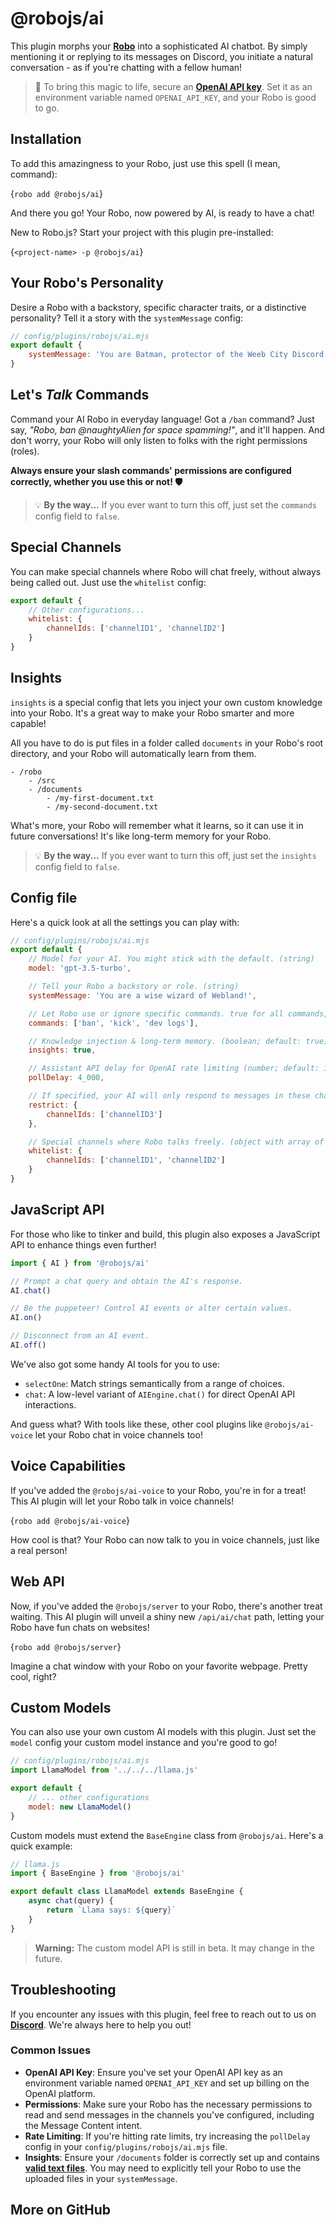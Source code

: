 
# @robojs/ai

This plugin morphs your **[Robo](https://github.com/Wave-Play/robo.js)** into a sophisticated AI chatbot. By simply mentioning it or replying to its messages on Discord, you initiate a natural conversation - as if you're chatting with a fellow human!

> 🔑 To bring this magic to life, secure an **[OpenAI API key](https://openai.com/)**. Set it as an environment variable named `OPENAI_API_KEY`, and your Robo is good to go.

## Installation 

To add this amazingness to your Robo, just use this spell (I mean, command):

<Terminal execute>{`robo add @robojs/ai`}</Terminal>

And there you go! Your Robo, now powered by AI, is ready to have a chat!

New to Robo.js? Start your project with this plugin pre-installed:

<Terminal create>{`<project-name> -p @robojs/ai`}</Terminal>

## Your Robo's Personality 

Desire a Robo with a backstory, specific character traits, or a distinctive personality? Tell it a story with the `systemMessage` config:

```js
// config/plugins/robojs/ai.mjs
export default {
	systemMessage: 'You are Batman, protector of the Weeb City Discord server.'
}
```

## Let's _Talk_ Commands ️

Command your AI Robo in everyday language! Got a `/ban` command? Just say, _"Robo, ban @naughtyAlien for space spamming!"_, and it'll happen. And don't worry, your Robo will only listen to folks with the right permissions (roles).

**Always ensure your slash commands' permissions are configured correctly, whether you use this or not! 🛡️**

> 💡 **By the way...** If you ever want to turn this off, just set the `commands` config field to `false`.

## Special Channels 

You can make special channels where Robo will chat freely, without always being called out. Just use the `whitelist` config:

```js
export default {
	// Other configurations...
	whitelist: {
		channelIds: ['channelID1', 'channelID2']
	}
}
```

## Insights

`insights` is a special config that lets you inject your own custom knowledge into your Robo. It's a great way to make your Robo smarter and more capable!

All you have to do is put files in a folder called `documents` in your Robo's root directory, and your Robo will automatically learn from them.

```
- /robo
	- /src
	- /documents
		- /my-first-document.txt
		- /my-second-document.txt
```

What's more, your Robo will remember what it learns, so it can use it in future conversations! It's like long-term memory for your Robo.

> 💡 **By the way...** If you ever want to turn this off, just set the `insights` config field to `false`.

## Config file 

Here's a quick look at all the settings you can play with:

```js
// config/plugins/robojs/ai.mjs
export default {
	// Model for your AI. You might stick with the default. (string)
	model: 'gpt-3.5-turbo',

	// Tell your Robo a backstory or role. (string)
	systemMessage: 'You are a wise wizard of Webland!',

	// Let Robo use or ignore specific commands. true for all commands, false for no commands, array for only specific commands. (boolean or string array)
	commands: ['ban', 'kick', 'dev logs'],

	// Knowledge injection & long-term memory. (boolean; default: true)
	insights: true,

	// Assistant API delay for OpenAI rate limiting (number; default: 1_000)
	pollDelay: 4_000,

	// If specified, your AI will only respond to messages in these channels. (object with array of string IDs)
	restrict: {
		channelIds: ['channelID3']
	},

	// Special channels where Robo talks freely. (object with array of string IDs)
	whitelist: {
		channelIds: ['channelID1', 'channelID2']
	}
}
```

## JavaScript API 

For those who like to tinker and build, this plugin also exposes a JavaScript API to enhance things even further!

```js
import { AI } from '@robojs/ai'

// Prompt a chat query and obtain the AI's response.
AI.chat()

// Be the puppeteer! Control AI events or alter certain values.
AI.on()

// Disconnect from an AI event.
AI.off()
```

We've also got some handy AI tools for you to use:

- `selectOne`: Match strings semantically from a range of choices.
- `chat`: A low-level variant of `AIEngine.chat()` for direct OpenAI API interactions.

And guess what? With tools like these, other cool plugins like `@robojs/ai-voice` let your Robo chat in voice channels too!

## Voice Capabilities ️

If you've added the `@robojs/ai-voice` to your Robo, you're in for a treat! This AI plugin will let your Robo talk in voice channels!

<Terminal execute>{`robo add @robojs/ai-voice`}</Terminal>

How cool is that? Your Robo can now talk to you in voice channels, just like a real person!

## Web API 

Now, if you've added the `@robojs/server` to your Robo, there's another treat waiting. This AI plugin will unveil a shiny new `/api/ai/chat` path, letting your Robo have fun chats on websites!

<Terminal execute>{`robo add @robojs/server`}</Terminal>

Imagine a chat window with your Robo on your favorite webpage. Pretty cool, right?

## Custom Models 

You can also use your own custom AI models with this plugin. Just set the `model` config your custom model instance and you're good to go!

```js
// config/plugins/robojs/ai.mjs
import LlamaModel from '../../../llama.js'

export default {
	// ... other configurations
	model: new LlamaModel()
}
```

Custom models must extend the `BaseEngine` class from `@robojs/ai`. Here's a quick example:

```js
// llama.js
import { BaseEngine } from '@robojs/ai'

export default class LlamaModel extends BaseEngine {
	async chat(query) {
		return `Llama says: ${query}`
	}
}
```

> **Warning:** The custom model API is still in beta. It may change in the future.

## Troubleshooting ️

If you encounter any issues with this plugin, feel free to reach out to us on **[Discord](https://discord.gg/roboplay)**. We're always here to help you out!

### Common Issues

- **OpenAI API Key**: Ensure you've set your OpenAI API key as an environment variable named `OPENAI_API_KEY` and set up billing on the OpenAI platform.
- **Permissions**: Make sure your Robo has the necessary permissions to read and send messages in the channels you've configured, including the Message Content intent.
- **Rate Limiting**: If you're hitting rate limits, try increasing the `pollDelay` config in your `config/plugins/robojs/ai.mjs` file.
- **Insights**: Ensure your `/documents` folder is correctly set up and contains **[valid text files](https://platform.openai.com/docs/assistants/tools/file-search/supported-files)**. You may need to explicitly tell your Robo to use the uploaded files in your `systemMessage`.


## More on GitHub

<CardContainer><Card href="https://github.com/Wave-Play/robo.js/tree/main/packages/plugin-ai" title="🔗 GitHub Repository" description="Explore source code on GitHub."/><Card href="/ref/framework" title="🔗 API Reference" description="Check out the entire API."/></CardContainer>
